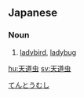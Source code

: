 ==Japanese==
{{ja-kanjitab|てん|とう|むし|yomi=j}}

===Noun===
{{ja-noun|てんとうむし|テントウムシ}}

# [[ladybird]], [[ladybug]]

[[Category:ja:Beetles|てんとうむし]]

[[hu:天道虫]]
[[sv:天道虫]]